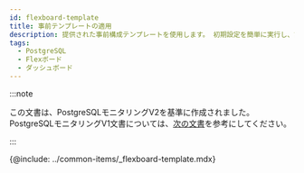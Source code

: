 ```yaml
---
id: flexboard-template
title: 事前テンプレートの適用
description: 提供された事前構成テンプレートを使用します。 初期設定を簡単に実行し、設定を変更して利用することができます。
tags:
  - PostgreSQL
  - Flexボード
  - ダッシュボード
---
```


:::note

この文書は、PostgreSQLモニタリングV2を基準に作成されました。PostgreSQLモニタリングV1文書については、[次の文書](../postgresql-v1/flexboard-template)を参考にしてください。

:::

{@include: ../common-items/_flexboard-template.mdx} 
